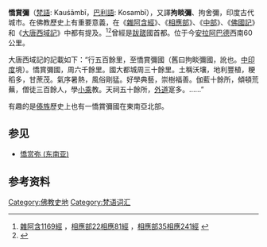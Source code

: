 {{Infobox Indian Jurisdiction |
native_name = Kosambi | 
skyline =KausambiCastCopperCoin1stCenturyBCEInscribedKosabi.jpg|
skyline_caption=憍賞彌銅幣。公元1世紀。刻寫“Kosabi”。[[大英博物館|大英博物館]]。|
type = city | 
latd = 25.338984| longd = 81.392899|
locator_position = right | 
state_name = 北方邦 |
district = |
population_as_of = 2001 |
population_total = 0| 
population_density = |
}}
'''憍賞彌'''（[[梵語|梵語]]: Kauśāmbī，[[巴利語|巴利語]]: Kosambī），又譯'''拘睒彌'''、拘舍彌，印度古代城市。在佛教歷史上有重要意義，在《[[雜阿含經|雜阿含經]]》、《[[相應部|相應部]]》、《[[中部_(佛經)|中部]]》、《[[佛國記|佛國記]]》和《[[大唐西域記|大唐西域記]]》中都有提及。<ref>[http://agama.buddhason.org/SA/SA1169.htm 雜阿含1169經] {{Wayback|url=http://agama.buddhason.org/SA/SA1169.htm |date=20210119083401 }}，[http://agama.buddhason.org/SN/SN0599.htm 相應部22相應81經] {{Wayback|url=http://agama.buddhason.org/SN/SN0599.htm |date=20200113035821 }}，[http://agama.buddhason.org/SN/SN1045.htm 相應部35相應241經] {{Wayback|url=http://agama.buddhason.org/SN/SN1045.htm |date=20201031073440 }}</ref><ref>{{Cite web |url=http://agama.buddhason.org/MN/MN048.htm |title=中部48經/拘睒彌經 |access-date=2017-02-22 |archive-date=2018-08-15 |archive-url=https://web.archive.org/web/20180815120552/http://agama.buddhason.org/MN/MN048.htm |dead-url=no }}</ref>曾經是[[跋蹉|跋蹉]]國首都。位于今[[安拉阿巴德|安拉阿巴德]]西南60公里。

大唐西域記的記載如下：“行五百餘里，至憍賞彌國（舊曰拘睒彌國，訛也。[[中印度|中印度]]境）。憍賞彌國，周六千餘里。國大都城周三十餘里。土稱沃壤，地利豐植，粳稻多，甘蔗茂。氣序暑熱，風俗剛猛。好學典藝，崇樹福善。伽藍十餘所，傾頓荒蕪，僧徒三百餘人，學[[小乘|小乘]]教。天祠五十餘所，[[外道|外道]]寔多。……”

有趣的是[[傣族|傣族]]歷史上也有一憍賞彌國在東南亞北部。

==参见==
*[[憍赏弥_(东南亚)|憍赏弥 (东南亚)]]

==参考资料==
{{reflist}} 

[[Category:佛教史地|Category:佛教史地]]
[[Category:梵语词汇|Category:梵语词汇]]